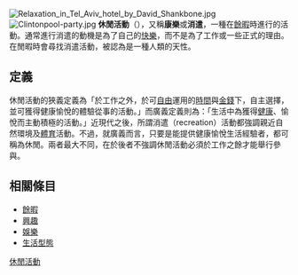 {{not|休閒產業}}
[[File:Relaxation_in_Tel_Aviv_hotel_by_David_Shankbone.jpg|thumb]]
[[File:Clintonpool-party.jpg|thumb]]
'''休閒活動'''（{{lang-en|recreation}}），又稱'''康樂'''或'''消遣'''，一種在[[餘暇|餘暇]]時進行的活動。通常進行消遣的動機是為了自己的[[快樂|快樂]]，而不是為了工作或一些正式的理由。在閒暇時會尋找消遣活動，被認為是一種人類的天性。

==定義==
休閒活動的狹義定義為「於工作之外，於可[[自由|自由]]運用的[[时间|時間]]與[[流通貨幣|金錢]]下，自主選擇，並可獲得健康愉悅的體驗從事的活動。」而廣義定義則為：「生活中為獲得[[健康|健康]]、愉悅而主動積極的活動。」近現代之後，所謂消遣（recreation）活動都強調親近自然環境及[[体育|體育]]活動。不過，就廣義而言，只要是能提供健康愉悅生活經驗者，都可稱為休閒。兩者最大不同，在於後者不強調休閒活動必須於工作之餘才能舉行參與。

==相關條目==
* [[餘暇|餘暇]]
* [[興趣|興趣]]
*[[娛樂|娛樂]]
* [[生活型態|生活型態]]

{{生活小作品}}

[[Category:休閒活動|]]